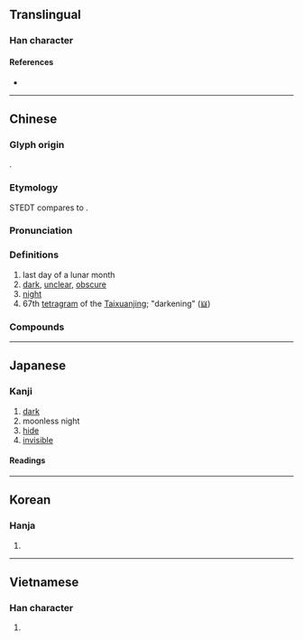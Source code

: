 {{character info/new}}
==Translingual==

===Han character===
{{Han char|rn=72|rad=日|as=07|sn=11|four=68057|canj=AOWY|ids=⿰日每}}

====References====
* {{Han ref|kx=0496.100|dkj=13960|dj=0862.140|hdz=21513.030|uh=6666|ud=26214|bh=B1E2|bd=45538}}

----

==Chinese==
{{zh-forms}}

===Glyph origin===
{{Han etym}}
{{Han compound|日|每|c1=s|c2=p|t1=sun|ls=psc}}.

===Etymology===
STEDT compares {{och-l|晦}} to {{inh|zh|sit-pro|*muːŋ ~ r/s-muːk||foggy; dark; sullen; menacing; thunder}}.

===Pronunciation===
{{zh-pron
|m=huì
|m-s=
|c=fui3
|c-t=
|g=
|h=pfs=fùi
|j=
|mb=
|md=huói
|mn=hòe
|mn-t=huê3
|w=
|x=
|mc=y
|oc=y
|cat=n,a
}}

===Definitions===
{{zh-hanzi}}

# last day of a lunar month
# [[dark]], [[unclear]], [[obscure]]
# [[night]]
# 67th [[tetragram]] of the [[Taixuanjing]]; "darkening" ([[𝍈]])

===Compounds===
{{zh-der|悖晦|昏晦|晦冥|晦在|晦明|晦昧|晦暗|晦朔|晦氣|晦澀|晦盲|晦瞑|晦紋|晦蒙|晦跡|背晦|隱晦|養晦|嚮晦|月晦|晦暝|杜門晦跡|晦跡韜光|晦盲否塞|晦日|逃名晦跡|顯晦|肉眼愚晦|遵時養晦|風雨晦冥|風雨如晦|遵養時晦|老背晦|韜晦待時|韜晦|韜光養晦|韜光晦跡|青白晦氣|雺晦|陰晦|霾晦}}

----

==Japanese==

===Kanji===
{{ja-kanji|grade=|rs=日07}}

# [[dark]]
# moonless night
# [[hide]]
# [[invisible]]

====Readings====
{{ja-readings
|goon=け
|kanon=かい
|kun=つごもり-, みそか-, くら-い
}}

----

==Korean==

===Hanja===
{{ko-hanja|hangeul=회|rv=hoe|mr=hoe|y=hoy|eumhun=그믐|ehrv=geumeum|ehmr=kŭmŭm}}

# {{rfdef|ko|sort=日07}}

----

==Vietnamese==

===Han character===
{{vi-hantu|[[hổi]], [[hối]], [[hói]]|rs=日07}}

# {{rfdef|vi|sort=日07}}